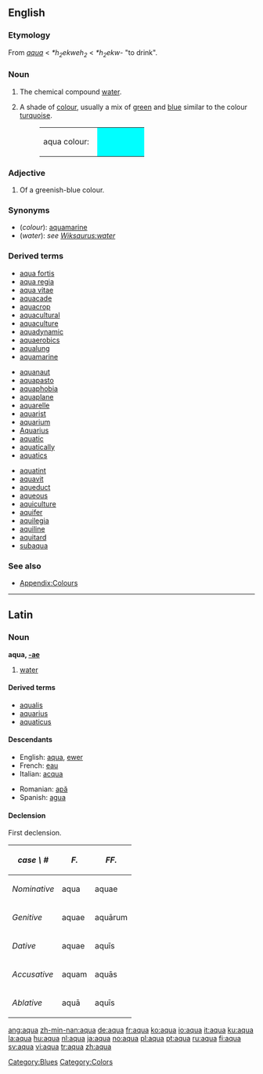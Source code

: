 ==English==

===Etymology===
From {{L.}} ''[[#Latin|aqua]]'' < {{PIE.}} ''*h<sub>2</sub>ekweh<sub>2</sub>'' < ''*h<sub>2</sub>ekw-'' "to drink".

===Noun===
{{en-noun|aquae}}

# The chemical compound [[water]].
# {{colour}} A shade of [[colour]], usually a mix of [[green]] and [[blue]] similar to the colour [[turquoise]].
#:<table><tr><td>aqua colour: &nbsp;</td><td bgcolor="#00FFFF" width="80">&nbsp; </td></tr></table> 

===Adjective===
{{en-adj}}

# {{colour}} Of a greenish-blue colour.

===Synonyms===
*(''colour''): [[aquamarine]]
*(''water''): ''see [[Wiksaurus:water]]''

===Derived terms===
{{top3}}
*[[aqua fortis]]
*[[aqua regia]]
*[[aqua vitae]]
*[[aquacade]]
*[[aquacrop]]
*[[aquacultural]]
*[[aquaculture]]
*[[aquadynamic]]
*[[aquaerobics]]
*[[aqualung]]
*[[aquamarine]]
{{mid3}}
*[[aquanaut]]
*[[aquapasto]]
*[[aquaphobia]]
*[[aquaplane]]
*[[aquarelle]]
*[[aquarist]]
*[[aquarium]]
*[[Aquarius]]
*[[aquatic]]
*[[aquatically]]
*[[aquatics]]
{{mid3}}
*[[aquatint]]
*[[aquavit]]
*[[aqueduct]]
*[[aqueous]]
*[[aquiculture]]
*[[aquifer]]
*[[aquilegia]]
*[[aquiline]]
*[[aquitard]]
*[[subaqua]]
{{bottom}}

===See also===
*[[Wiktionary_Appendix:Colours|Appendix:Colours]]

[[Category:Blues]]
[[Category:Colors]]

----

==Latin==

===Noun===
'''aqua, [[Wiktionary Appendix:Latin second declension|-ae]]''' {{f}}

# [[water]]

====Derived terms====
*[[aqualis]]
*[[aquarius]]
*[[aquaticus]]

====Descendants====
{{rel-top|terms descended from "aqua"}}
*English: [[#English|aqua]], [[ewer]]
*French: [[eau]]
*Italian: [[acqua]]
{{rel-mid}}
*Romanian: [[apă]]
*Spanish: [[agua]]
{{rel-bottom}}

====Declension====
First declension.
{| border="1" cellpadding="7"
! ''case \ #''
! ''F.''
! ''FF.''
|-
! ''Nominative''
| aqua
| aquae
|-
! ''Genitive''
| aquae
| aqu&#257;rum
|-
! ''Dative''
| aquae
| aqu&#299;s
|-
! ''Accusative''
| aquam
| aqu&#257;s
|-
! ''Ablative''
| aqu&#257;
| aqu&#299;s
|}

[[ang:aqua]]
[[zh-min-nan:aqua]]
[[de:aqua]]
[[fr:aqua]]
[[ko:aqua]]
[[io:aqua]]
[[it:aqua]]
[[ku:aqua]]
[[la:aqua]]
[[hu:aqua]]
[[nl:aqua]]
[[ja:aqua]]
[[no:aqua]]
[[pl:aqua]]
[[pt:aqua]]
[[ru:aqua]]
[[fi:aqua]]
[[sv:aqua]]
[[vi:aqua]]
[[tr:aqua]]
[[zh:aqua]]